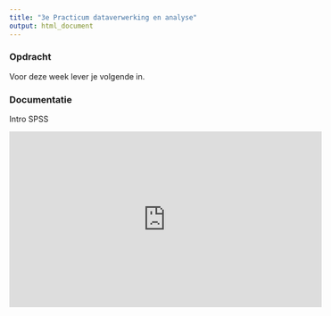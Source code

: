 ```yaml
---
title: "3e Practicum dataverwerking en analyse"
output: html_document
---
```



### Opdracht

Voor deze week lever je volgende in.


### Documentatie

Intro SPSS

<iframe width="560" height="315" src="https://www.youtube.com/embed/ADDR3_Ng5CA" frameborder="0" allow="autoplay; encrypted-media" allowfullscreen></iframe>